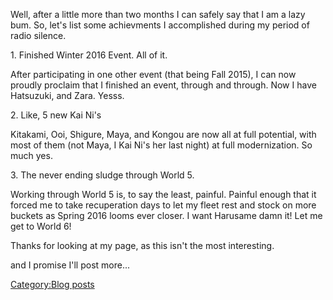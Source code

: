 Well, after a little more than two months I can safely say that I am a lazy bum. So, let's list some achievments I accomplished during my period of radio silence. 



1. Finished Winter 2016 Event. All of it.

After participating in one other event (that being Fall 2015), I can now proudly proclaim that I finished an event, through and through. Now I have Hatsuzuki, and Zara. Yesss.

2. Like, 5 new Kai Ni's

Kitakami, Ooi, Shigure, Maya, and Kongou are now all at full potential, with most of them (not Maya, I Kai Ni's her last night) at full modernization. So much yes.

3. The never ending sludge through World 5.

Working through World 5 is, to say the least, painful. Painful enough that it forced me to take recuperation days to let my fleet rest and stock on more buckets as Spring 2016 looms ever closer. I want Harusame damn it! Let me get to World 6!

Thanks for looking at my page, as this isn't the most interesting.



and I promise I'll post more...
[[Category:Blog posts]]